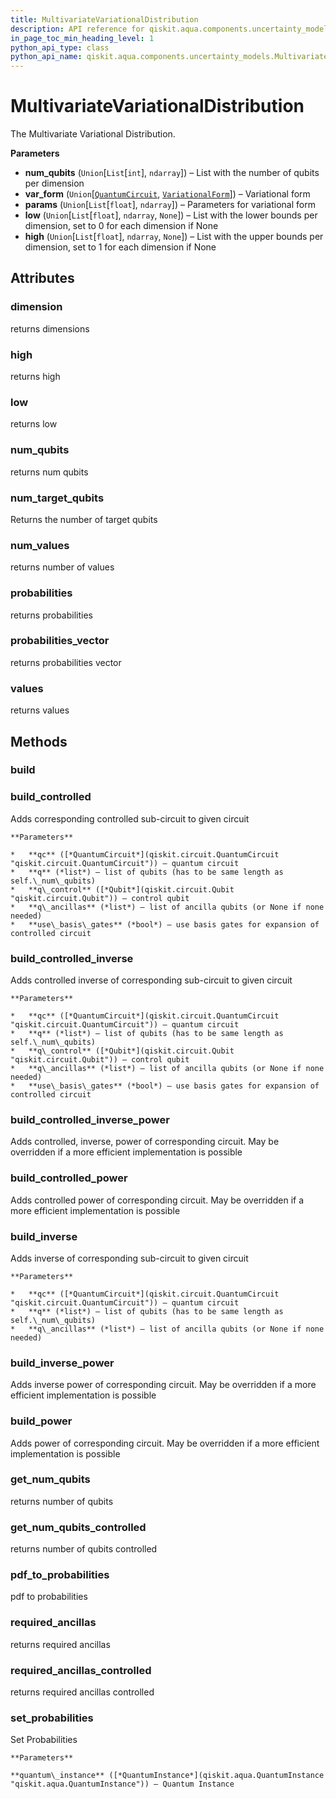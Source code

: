 ```yaml
---
title: MultivariateVariationalDistribution
description: API reference for qiskit.aqua.components.uncertainty_models.MultivariateVariationalDistribution
in_page_toc_min_heading_level: 1
python_api_type: class
python_api_name: qiskit.aqua.components.uncertainty_models.MultivariateVariationalDistribution
---
```


# MultivariateVariationalDistribution

<Class id="qiskit.aqua.components.uncertainty_models.MultivariateVariationalDistribution" isDedicatedPage={true} github="https://github.com/qiskit-community/qiskit-aqua/tree/stable/0.7/qiskit/aqua/components/uncertainty_models/multivariate_variational_distribution.py" signature="MultivariateVariationalDistribution(num_qubits, var_form, params, low=None, high=None)" modifiers="class">
  The Multivariate Variational Distribution.

  **Parameters**

  *   **num\_qubits** (`Union`\[`List`\[`int`], `ndarray`]) – List with the number of qubits per dimension
  *   **var\_form** (`Union`\[[`QuantumCircuit`](qiskit.circuit.QuantumCircuit "qiskit.circuit.quantumcircuit.QuantumCircuit"), [`VariationalForm`](qiskit.aqua.components.variational_forms.VariationalForm "qiskit.aqua.components.variational_forms.variational_form.VariationalForm")]) – Variational form
  *   **params** (`Union`\[`List`\[`float`], `ndarray`]) – Parameters for variational form
  *   **low** (`Union`\[`List`\[`float`], `ndarray`, `None`]) – List with the lower bounds per dimension, set to 0 for each dimension if None
  *   **high** (`Union`\[`List`\[`float`], `ndarray`, `None`]) – List with the upper bounds per dimension, set to 1 for each dimension if None

  ## Attributes

  <span id="multivariatevariationaldistribution-dimension" />

  ### dimension

  <Attribute id="qiskit.aqua.components.uncertainty_models.MultivariateVariationalDistribution.dimension">
    returns dimensions
  </Attribute>

  <span id="multivariatevariationaldistribution-high" />

  ### high

  <Attribute id="qiskit.aqua.components.uncertainty_models.MultivariateVariationalDistribution.high">
    returns high
  </Attribute>

  <span id="multivariatevariationaldistribution-low" />

  ### low

  <Attribute id="qiskit.aqua.components.uncertainty_models.MultivariateVariationalDistribution.low">
    returns low
  </Attribute>

  <span id="multivariatevariationaldistribution-num-qubits" />

  ### num\_qubits

  <Attribute id="qiskit.aqua.components.uncertainty_models.MultivariateVariationalDistribution.num_qubits">
    returns num qubits
  </Attribute>

  <span id="multivariatevariationaldistribution-num-target-qubits" />

  ### num\_target\_qubits

  <Attribute id="qiskit.aqua.components.uncertainty_models.MultivariateVariationalDistribution.num_target_qubits">
    Returns the number of target qubits
  </Attribute>

  <span id="multivariatevariationaldistribution-num-values" />

  ### num\_values

  <Attribute id="qiskit.aqua.components.uncertainty_models.MultivariateVariationalDistribution.num_values">
    returns number of values
  </Attribute>

  <span id="multivariatevariationaldistribution-probabilities" />

  ### probabilities

  <Attribute id="qiskit.aqua.components.uncertainty_models.MultivariateVariationalDistribution.probabilities">
    returns probabilities
  </Attribute>

  <span id="multivariatevariationaldistribution-probabilities-vector" />

  ### probabilities\_vector

  <Attribute id="qiskit.aqua.components.uncertainty_models.MultivariateVariationalDistribution.probabilities_vector">
    returns probabilities vector
  </Attribute>

  <span id="multivariatevariationaldistribution-values" />

  ### values

  <Attribute id="qiskit.aqua.components.uncertainty_models.MultivariateVariationalDistribution.values">
    returns values
  </Attribute>

  ## Methods

  <span id="multivariatevariationaldistribution-build" />

  ### build

  <Function id="qiskit.aqua.components.uncertainty_models.MultivariateVariationalDistribution.build" signature="MultivariateVariationalDistribution.build(qc, q, q_ancillas=None, params=None)" />

  <span id="multivariatevariationaldistribution-build-controlled" />

  ### build\_controlled

  <Function id="qiskit.aqua.components.uncertainty_models.MultivariateVariationalDistribution.build_controlled" signature="MultivariateVariationalDistribution.build_controlled(qc, q, q_control, q_ancillas=None, use_basis_gates=True)">
    Adds corresponding controlled sub-circuit to given circuit

    **Parameters**

    *   **qc** ([*QuantumCircuit*](qiskit.circuit.QuantumCircuit "qiskit.circuit.QuantumCircuit")) – quantum circuit
    *   **q** (*list*) – list of qubits (has to be same length as self.\_num\_qubits)
    *   **q\_control** ([*Qubit*](qiskit.circuit.Qubit "qiskit.circuit.Qubit")) – control qubit
    *   **q\_ancillas** (*list*) – list of ancilla qubits (or None if none needed)
    *   **use\_basis\_gates** (*bool*) – use basis gates for expansion of controlled circuit
  </Function>

  <span id="multivariatevariationaldistribution-build-controlled-inverse" />

  ### build\_controlled\_inverse

  <Function id="qiskit.aqua.components.uncertainty_models.MultivariateVariationalDistribution.build_controlled_inverse" signature="MultivariateVariationalDistribution.build_controlled_inverse(qc, q, q_control, q_ancillas=None, use_basis_gates=True)">
    Adds controlled inverse of corresponding sub-circuit to given circuit

    **Parameters**

    *   **qc** ([*QuantumCircuit*](qiskit.circuit.QuantumCircuit "qiskit.circuit.QuantumCircuit")) – quantum circuit
    *   **q** (*list*) – list of qubits (has to be same length as self.\_num\_qubits)
    *   **q\_control** ([*Qubit*](qiskit.circuit.Qubit "qiskit.circuit.Qubit")) – control qubit
    *   **q\_ancillas** (*list*) – list of ancilla qubits (or None if none needed)
    *   **use\_basis\_gates** (*bool*) – use basis gates for expansion of controlled circuit
  </Function>

  <span id="multivariatevariationaldistribution-build-controlled-inverse-power" />

  ### build\_controlled\_inverse\_power

  <Function id="qiskit.aqua.components.uncertainty_models.MultivariateVariationalDistribution.build_controlled_inverse_power" signature="MultivariateVariationalDistribution.build_controlled_inverse_power(qc, q, q_control, power, q_ancillas=None, use_basis_gates=True)">
    Adds controlled, inverse, power of corresponding circuit. May be overridden if a more efficient implementation is possible
  </Function>

  <span id="multivariatevariationaldistribution-build-controlled-power" />

  ### build\_controlled\_power

  <Function id="qiskit.aqua.components.uncertainty_models.MultivariateVariationalDistribution.build_controlled_power" signature="MultivariateVariationalDistribution.build_controlled_power(qc, q, q_control, power, q_ancillas=None, use_basis_gates=True)">
    Adds controlled power of corresponding circuit. May be overridden if a more efficient implementation is possible
  </Function>

  <span id="multivariatevariationaldistribution-build-inverse" />

  ### build\_inverse

  <Function id="qiskit.aqua.components.uncertainty_models.MultivariateVariationalDistribution.build_inverse" signature="MultivariateVariationalDistribution.build_inverse(qc, q, q_ancillas=None)">
    Adds inverse of corresponding sub-circuit to given circuit

    **Parameters**

    *   **qc** ([*QuantumCircuit*](qiskit.circuit.QuantumCircuit "qiskit.circuit.QuantumCircuit")) – quantum circuit
    *   **q** (*list*) – list of qubits (has to be same length as self.\_num\_qubits)
    *   **q\_ancillas** (*list*) – list of ancilla qubits (or None if none needed)
  </Function>

  <span id="multivariatevariationaldistribution-build-inverse-power" />

  ### build\_inverse\_power

  <Function id="qiskit.aqua.components.uncertainty_models.MultivariateVariationalDistribution.build_inverse_power" signature="MultivariateVariationalDistribution.build_inverse_power(qc, q, power, q_ancillas=None)">
    Adds inverse power of corresponding circuit. May be overridden if a more efficient implementation is possible
  </Function>

  <span id="multivariatevariationaldistribution-build-power" />

  ### build\_power

  <Function id="qiskit.aqua.components.uncertainty_models.MultivariateVariationalDistribution.build_power" signature="MultivariateVariationalDistribution.build_power(qc, q, power, q_ancillas=None)">
    Adds power of corresponding circuit. May be overridden if a more efficient implementation is possible
  </Function>

  <span id="multivariatevariationaldistribution-get-num-qubits" />

  ### get\_num\_qubits

  <Function id="qiskit.aqua.components.uncertainty_models.MultivariateVariationalDistribution.get_num_qubits" signature="MultivariateVariationalDistribution.get_num_qubits()">
    returns number of qubits
  </Function>

  <span id="multivariatevariationaldistribution-get-num-qubits-controlled" />

  ### get\_num\_qubits\_controlled

  <Function id="qiskit.aqua.components.uncertainty_models.MultivariateVariationalDistribution.get_num_qubits_controlled" signature="MultivariateVariationalDistribution.get_num_qubits_controlled()">
    returns number of qubits controlled
  </Function>

  <span id="multivariatevariationaldistribution-pdf-to-probabilities" />

  ### pdf\_to\_probabilities

  <Function id="qiskit.aqua.components.uncertainty_models.MultivariateVariationalDistribution.pdf_to_probabilities" signature="MultivariateVariationalDistribution.pdf_to_probabilities(pdf, low, high, num_values)" modifiers="static">
    pdf to probabilities
  </Function>

  <span id="multivariatevariationaldistribution-required-ancillas" />

  ### required\_ancillas

  <Function id="qiskit.aqua.components.uncertainty_models.MultivariateVariationalDistribution.required_ancillas" signature="MultivariateVariationalDistribution.required_ancillas()">
    returns required ancillas
  </Function>

  <span id="multivariatevariationaldistribution-required-ancillas-controlled" />

  ### required\_ancillas\_controlled

  <Function id="qiskit.aqua.components.uncertainty_models.MultivariateVariationalDistribution.required_ancillas_controlled" signature="MultivariateVariationalDistribution.required_ancillas_controlled()">
    returns required ancillas controlled
  </Function>

  <span id="multivariatevariationaldistribution-set-probabilities" />

  ### set\_probabilities

  <Function id="qiskit.aqua.components.uncertainty_models.MultivariateVariationalDistribution.set_probabilities" signature="MultivariateVariationalDistribution.set_probabilities(quantum_instance)">
    Set Probabilities

    **Parameters**

    **quantum\_instance** ([*QuantumInstance*](qiskit.aqua.QuantumInstance "qiskit.aqua.QuantumInstance")) – Quantum Instance
  </Function>
</Class>

